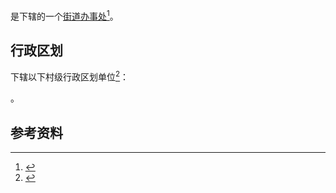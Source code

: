 {{中国乡级行政区|50/02/37/001/000}}

'''{{PAGENAMEBASE}}'''是{{PRC admin/fullname|50/02/37/001/000|3}}下辖的一个[[街道办事处|街道办事处]]<ref>{{PRC admin/ref sgc|{{PRC admin/parent|50/02/37/001/000}}}}</ref>。

== 行政区划 ==
{{PAGENAMEBASE}}下辖以下村级行政区划单位<ref>{{PRC admin/ref sgc|50/02/37/001/000}}</ref>：

{{PRC admin/children|50/02/37/001/000}}。

== 参考资料 ==
{{reflist}}

{{重庆行政区划小作品}}
{{PRC admin/navcat|50/02/37/001/000}}